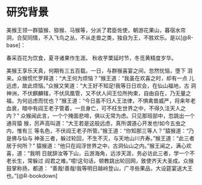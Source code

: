 
# 研究背景 {.unnumbered}


美猴王领一群猿猴、猕猴、马猴等，分派了君臣佐使，朝游花果山，暮宿水帘
洞，合契同情，不入飞鸟之丛，不从走兽之类，独自为王，不胜欢乐。是以[@R-base]：

春采百花为饮食，夏寻诸果作生涯。
秋收芋栗延时节，冬觅黄精度岁华。



美猴王享乐天真，何期有三五百载。一日，与群猴喜宴之间，忽然忧恼，堕下
泪来。众猴慌忙罗拜道：“大王何为烦恼？”猴王道：“我虽在欢喜之时，却有一点
儿远虑，故此烦恼。”众猴又笑道：“大王好不知足!我等日日欢会，在仙山福地，古
洞神洲，不伏麒麟辖，不伏凤凰管，又不伏人间王位所拘束，自由自在，乃无量之
福，为何远虑而忧也？”猴王道：“今日虽不归人王法律，不惧禽兽威严，将来年老
血衰，暗中有阎王老子管着，一旦身亡，可不枉生世界之中，不得久注天人之内？”
众猴闻此言，一个个掩面悲啼，俱以无常为虑。只见那班部中，忽跳出一个通背猿
猴，厉声高叫道：“大王若是这般远虑，真所谓道心开发也!如今五虫之内，惟有三
等名色，不伏阎王老子所管。”猴王道：“你知那三等人？”猿猴道：“乃是佛与仙与
神圣三者，躲过轮回，不生不灭，与天地山川齐寿。”猴王道：“此三者居于何所？”
猿猴道：“他只在阎浮世界之中，古洞仙山之内。”猴王闻之，满心欢喜，道：“我明
日就辞汝等下山，云游海角，远涉天涯，务必访此三者，学一个不老长生，常躲过
阎君之难。”噫!这句话，顿教跳出轮回网，致使齐天大圣成。众猴鼓掌称扬，都道：
“善哉!善哉!我等明日越岭登山，广寻些果品，大设筵宴送大王也。”[@R-bookdown]
